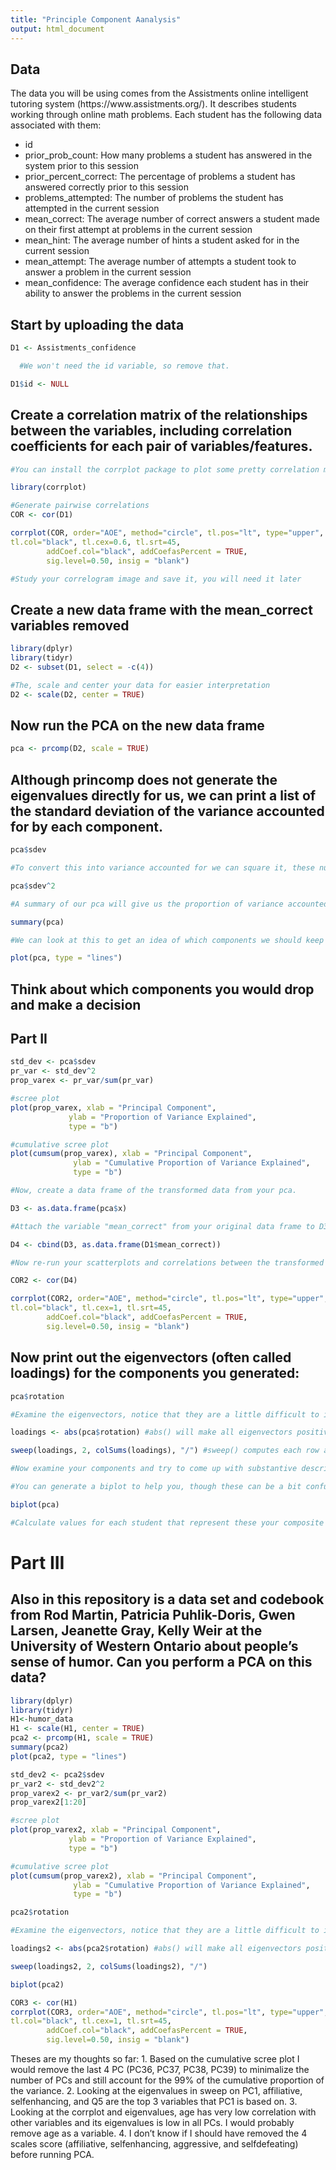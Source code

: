 ---
title: "Principle Component Aanalysis"
output: html_document
---
## Data
The data you will be using comes from the Assistments online intelligent tutoring system (https://www.assistments.org/). It describes students working through online math problems. Each student has the following data associated with them:

- id
- prior_prob_count: How many problems a student has answered in the system prior to this session
- prior_percent_correct: The percentage of problems a student has answered correctly prior to this session
- problems_attempted: The number of problems the student has attempted in the current session
- mean_correct: The average number of correct answers a student made on their first attempt at problems in the current session
- mean_hint: The average number of hints a student asked for in the current session
- mean_attempt: The average number of attempts a student took to answer a problem in the current session
- mean_confidence: The average confidence each student has in their ability to answer the problems in the current session

## Start by uploading the data
```{r}
D1 <- Assistments_confidence

  #We won't need the id variable, so remove that.

D1$id <- NULL
```

## Create a correlation matrix of the relationships between the variables, including correlation coefficients for each pair of variables/features.

```{r}
#You can install the corrplot package to plot some pretty correlation matrices (sometimes called correlograms)

library(corrplot)

#Generate pairwise correlations
COR <- cor(D1)

corrplot(COR, order="AOE", method="circle", tl.pos="lt", type="upper",        
tl.col="black", tl.cex=0.6, tl.srt=45, 
        addCoef.col="black", addCoefasPercent = TRUE,
        sig.level=0.50, insig = "blank")

#Study your correlogram image and save it, you will need it later
```

## Create a new data frame with the mean_correct variables removed

```{r}
library(dplyr)
library(tidyr)
D2 <- subset(D1, select = -c(4))

#The, scale and center your data for easier interpretation
D2 <- scale(D2, center = TRUE)
```

## Now run the PCA on the new data frame

```{r}
pca <- prcomp(D2, scale = TRUE)
```

## Although princomp does not generate the eigenvalues directly for us, we can print a list of the standard deviation of the variance accounted for by each component.

```{r}
pca$sdev

#To convert this into variance accounted for we can square it, these numbers are proportional to the eigenvalue

pca$sdev^2

#A summary of our pca will give us the proportion of variance accounted for by each component

summary(pca)

#We can look at this to get an idea of which components we should keep and which we should drop

plot(pca, type = "lines")
```

## Think about which components you would drop and make a decision

## Part II

```{r}
std_dev <- pca$sdev
pr_var <- std_dev^2
prop_varex <- pr_var/sum(pr_var)
```

```{r}
#scree plot
plot(prop_varex, xlab = "Principal Component",
             ylab = "Proportion of Variance Explained",
             type = "b")
```

```{r}
#cumulative scree plot
plot(cumsum(prop_varex), xlab = "Principal Component",
              ylab = "Cumulative Proportion of Variance Explained",
              type = "b")
```

```{r}
#Now, create a data frame of the transformed data from your pca.

D3 <- as.data.frame(pca$x)

#Attach the variable "mean_correct" from your original data frame to D3.

D4 <- cbind(D3, as.data.frame(D1$mean_correct))

#Now re-run your scatterplots and correlations between the transformed data and mean_correct. If you had dropped some components would you have lost important infomation about mean_correct?

COR2 <- cor(D4)

corrplot(COR2, order="AOE", method="circle", tl.pos="lt", type="upper",        
tl.col="black", tl.cex=1, tl.srt=45, 
        addCoef.col="black", addCoefasPercent = TRUE,
        sig.level=0.50, insig = "blank")

```
## Now print out the eigenvectors (often called loadings) for the components you generated:

```{r}
pca$rotation

#Examine the eigenvectors, notice that they are a little difficult to interpret. It is much easier to make sense of them if we make them proportional within each component

loadings <- abs(pca$rotation) #abs() will make all eigenvectors positive

sweep(loadings, 2, colSums(loadings), "/") #sweep() computes each row as a proportion of the column. (There must be a way to do this with dplyr()?)

#Now examine your components and try to come up with substantive descriptions of what some might represent?

#You can generate a biplot to help you, though these can be a bit confusing. They plot the transformed data by the first two components. Therefore, the axes represent the direction of maximum variance. Then mapped onto this point cloud are the original directions of the variables, depicted as red arrows. It is supposed to provide a visualization of which variables "go together". Variables that possibly represent the same underlying construct point in the same direction.  

biplot(pca)

#Calculate values for each student that represent these your composite variables and then create a new correlogram showing their relationship to mean_correct.

```
# Part III  
## Also in this repository is a data set and codebook from Rod Martin, Patricia Puhlik-Doris, Gwen Larsen, Jeanette Gray, Kelly Weir at the University of Western Ontario about people's sense of humor. Can you perform a PCA on this data?

```{r}
library(dplyr)
library(tidyr)
H1<-humor_data
H1 <- scale(H1, center = TRUE)
pca2 <- prcomp(H1, scale = TRUE)
summary(pca2)
plot(pca2, type = "lines")
```

```{r}
std_dev2 <- pca2$sdev
pr_var2 <- std_dev2^2
prop_varex2 <- pr_var2/sum(pr_var2)
prop_varex2[1:20]
```

```{r}
#scree plot
plot(prop_varex2, xlab = "Principal Component",
             ylab = "Proportion of Variance Explained",
             type = "b")
```

```{r}
#cumulative scree plot
plot(cumsum(prop_varex2), xlab = "Principal Component",
              ylab = "Cumulative Proportion of Variance Explained",
              type = "b")
```

```{r}
pca2$rotation

#Examine the eigenvectors, notice that they are a little difficult to interpret. It is much easier to make sense of them if we make them proportional within each component

loadings2 <- abs(pca2$rotation) #abs() will make all eigenvectors positive

sweep(loadings2, 2, colSums(loadings2), "/") 

biplot(pca2)
```

```{r}
COR3 <- cor(H1)
corrplot(COR3, order="AOE", method="circle", tl.pos="lt", type="upper",        
tl.col="black", tl.cex=1, tl.srt=45, 
        addCoef.col="black", addCoefasPercent = TRUE,
        sig.level=0.50, insig = "blank")
```


Theses are my thoughts so far: 
1. Based on the cumulative scree plot I would remove the last 4 PC (PC36, PC37, PC38, PC39) to minimalize the number of PCs and still account for the 99% of the cumulative proportion of the variance.
2. Looking at the eigenvalues in sweep on PC1, affiliative, selfenhancing, and Q5 are the top 3 variables that PC1 is based on.
3. Looking at the corrplot and eigenvalues, age has very low correlation with other variables and its eigenvalues is low in all PCs. I would probably remove age as a variable. 
4. I don't know if I should have removed the 4 scales score (affiliative, selfenhancing, aggressive, and selfdefeating) before running PCA.

